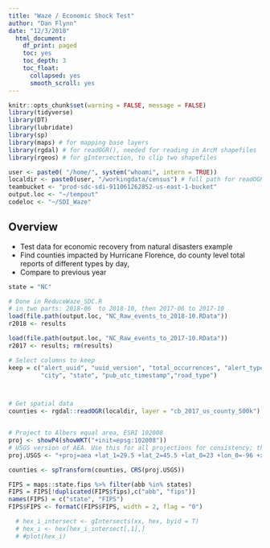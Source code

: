 ```yaml
---
title: "Waze / Economic Shock Test"
author: "Dan Flynn"
date: "12/3/2018"
  html_document:
    df_print: paged
    toc: yes
    toc_depth: 3
    toc_float:
      collapsed: yes
      smooth_scroll: yes
---
```



<!-- saved from url=(0014)about:internet -->
<!-- This needs to be manually added to the second line of the html -->


```r
knitr::opts_chunk$set(warning = FALSE, message = FALSE)
library(tidyverse)
library(DT)
library(lubridate)
library(sp)
library(maps) # for mapping base layers
library(rgdal) # for readOGR(), needed for reading in ArcM shapefiles
library(rgeos) # for gIntersection, to clip two shapefiles

user <- paste0( "/home/", system("whoami", intern = TRUE))
localdir <- paste0(user, "/workingdata/census") # full path for readOGR
teambucket <- "prod-sdc-sdi-911061262852-us-east-1-bucket"
output.loc <- "~/tempout"
codeloc <- "~/SDI_Waze"

```

## Overview

- Test data for economic recovery from natural disasters example
- Find counties impacted by Hurricane Florence, do county level total reports of different types by day,
- Compare to previous year


```r
state = "NC"

# Done in ReduceWaze_SDC.R
# in two parts: 2018-06  to 2018-10, then 2017-06 to 2017-10
load(file.path(output.loc, "NC_Raw_events_to_2018-10.RData"))
r2018 <- results

load(file.path(output.loc, "NC_Raw_events_to_2017-10.RData"))
r2017 <- results; rm(results)

# Select columns to keep
keep = c("alert_uuid", "uuid_version", "total_occurrences", "alert_type", "sub_type",
         "city", "state", "pub_utc_timestamp","road_type")



# Get spatial data
counties <- rgdal::readOGR(localdir, layer = "cb_2017_us_county_500k")


# Project to Albers equal area, ESRI 102008
proj <- showP4(showWKT("+init=epsg:102008"))
# USGS version of AEA. Use this for all projections for consistency; this is what the hexagon layer is in 
proj.USGS <- "+proj=aea +lat_1=29.5 +lat_2=45.5 +lat_0=23 +lon_0=-96 +x_0=0 +y_0=0 +datum=NAD83 +units=m +no_defs +ellps=GRS80 +towgs84=0,0,0"

counties <- spTransform(counties, CRS(proj.USGS))

FIPS = maps::state.fips %>% filter(abb %in% states)
FIPS = FIPS[!duplicated(FIPS$fips),c("abb", "fips")]
names(FIPS) = c("state", "FIPS")
FIPS$FIPS <- formatC(FIPS$FIPS, width = 2, flag = "0")

  # hex_i_intersect <- gIntersects(xx, hex, byid = T)
  # hex_i <- hex[hex_i_intersect[,1],]
  # #plot(hex_i)

```

